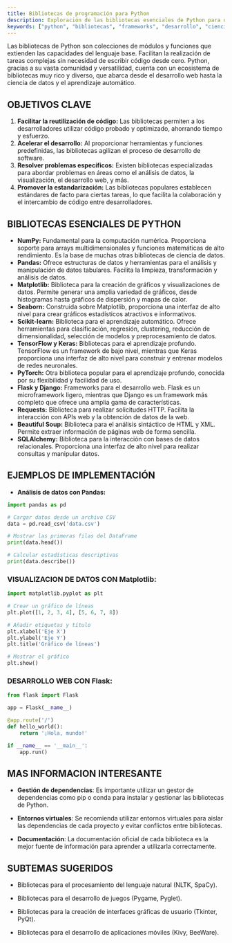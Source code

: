 ```yaml
---
title: Bibliotecas de programación para Python
description: Exploración de las bibliotecas esenciales de Python para diversas tareas de programación.
keywords: ["python", "bibliotecas", "frameworks", "desarrollo", "ciencia de datos", "web", "machine learning"]
---
```


Las bibliotecas de Python son colecciones de módulos y funciones que extienden las capacidades del lenguaje base. Facilitan la realización de tareas complejas sin necesidad de escribir código desde cero. Python, gracias a su vasta comunidad y versatilidad, cuenta con un ecosistema de bibliotecas muy rico y diverso, que abarca desde el desarrollo web hasta la ciencia de datos y el aprendizaje automático.

## OBJETIVOS CLAVE 

1.  **Facilitar la reutilización de código:** Las bibliotecas permiten a los desarrolladores utilizar código probado y optimizado, ahorrando tiempo y esfuerzo.
2.  **Acelerar el desarrollo:** Al proporcionar herramientas y funciones predefinidas, las bibliotecas agilizan el proceso de desarrollo de software.
3.  **Resolver problemas específicos:** Existen bibliotecas especializadas para abordar problemas en áreas como el análisis de datos, la visualización, el desarrollo web, y más.
4.  **Promover la estandarización:** Las bibliotecas populares establecen estándares de facto para ciertas tareas, lo que facilita la colaboración y el intercambio de código entre desarrolladores.

## BIBLIOTECAS ESENCIALES DE PYTHON 

*   **NumPy:** Fundamental para la computación numérica. Proporciona soporte para arrays multidimensionales y funciones matemáticas de alto rendimiento. Es la base de muchas otras bibliotecas de ciencia de datos.
*   **Pandas:** Ofrece estructuras de datos y herramientas para el análisis y manipulación de datos tabulares. Facilita la limpieza, transformación y análisis de datos.
*   **Matplotlib:** Biblioteca para la creación de gráficos y visualizaciones de datos. Permite generar una amplia variedad de gráficos, desde histogramas hasta gráficos de dispersión y mapas de calor.
*   **Seaborn:** Construida sobre Matplotlib, proporciona una interfaz de alto nivel para crear gráficos estadísticos atractivos e informativos.
*   **Scikit-learn:** Biblioteca para el aprendizaje automático. Ofrece herramientas para clasificación, regresión, clustering, reducción de dimensionalidad, selección de modelos y preprocesamiento de datos.
*   **TensorFlow y Keras:** Bibliotecas para el aprendizaje profundo. TensorFlow es un framework de bajo nivel, mientras que Keras proporciona una interfaz de alto nivel para construir y entrenar modelos de redes neuronales.
*   **PyTorch:** Otra biblioteca popular para el aprendizaje profundo, conocida por su flexibilidad y facilidad de uso.
*   **Flask y Django:** Frameworks para el desarrollo web. Flask es un microframework ligero, mientras que Django es un framework más completo que ofrece una amplia gama de características.
*   **Requests:** Biblioteca para realizar solicitudes HTTP. Facilita la interacción con APIs web y la obtención de datos de la web.
*   **Beautiful Soup:** Biblioteca para el análisis sintáctico de HTML y XML. Permite extraer información de páginas web de forma sencilla.
*   **SQLAlchemy:** Biblioteca para la interacción con bases de datos relacionales. Proporciona una interfaz de alto nivel para realizar consultas y manipular datos.

## EJEMPLOS DE IMPLEMENTACIÓN 

*   **Análisis de datos con Pandas:**

```python
import pandas as pd

# Cargar datos desde un archivo CSV
data = pd.read_csv('data.csv')

# Mostrar las primeras filas del DataFrame
print(data.head())

# Calcular estadísticas descriptivas
print(data.describe())
```

### VISUALIZACION DE DATOS CON Matplotlib:

```python
import matplotlib.pyplot as plt

# Crear un gráfico de líneas
plt.plot([1, 2, 3, 4], [5, 6, 7, 8])

# Añadir etiquetas y título
plt.xlabel('Eje X')
plt.ylabel('Eje Y')
plt.title('Gráfico de líneas')

# Mostrar el gráfico
plt.show()
```

### DESARROLLO WEB CON Flask:

```python
from flask import Flask

app = Flask(__name__)

@app.route('/')
def hello_world():
    return '¡Hola, mundo!'

if __name__ == '__main__':
    app.run()
```

## MAS INFORMACION INTERESANTE 

- **Gestión de dependencias**: Es importante utilizar un gestor de dependencias como pip o conda para instalar y gestionar las bibliotecas de Python.

- **Entornos virtuales**: Se recomienda utilizar entornos virtuales para aislar las dependencias de cada proyecto y evitar conflictos entre bibliotecas.

- **Documentación**: La documentación oficial de cada biblioteca es la mejor fuente de información para aprender a utilizarla correctamente.

## SUBTEMAS SUGERIDOS 

- Bibliotecas para el procesamiento del lenguaje natural (NLTK, SpaCy).

- Bibliotecas para el desarrollo de juegos (Pygame, Pyglet).

- Bibliotecas para la creación de interfaces gráficas de usuario (Tkinter, PyQt).

- Bibliotecas para el desarrollo de aplicaciones móviles (Kivy, BeeWare).